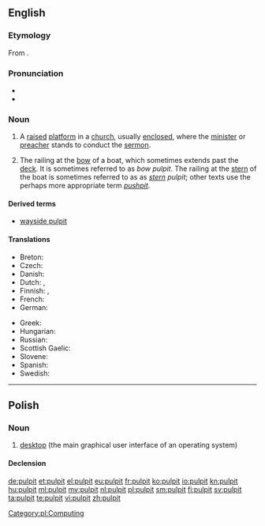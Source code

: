==English==

===Etymology===
From {{etyl|la|en}} {{term|pulpitum||platform|lang=la}}.

===Pronunciation===
* {{IPA|/ˈpʊlpɪt/|/ˈpʌlpɪt/}}
* {{audio|En-us-pulpit.ogg|Audio (US)}}

===Noun===
{{en-noun}}

# A [[raised]] [[platform]] in a [[church]], usually [[enclosed]], where the [[minister]] or [[preacher]] stands to conduct the [[sermon]].
# {{context|nautical|lang=en}} The railing at the [[bow]] of a boat, which sometimes extends past the [[deck]].  It is sometimes referred to as ''bow'' ''pulpit''.  The railing at the [[stern]] of the boat is sometimes referred to as as ''[[stern]]'' ''pulpit''; other texts use the perhaps more appropriate term ''[[pushpit]]''.

====Derived terms====
* [[wayside pulpit]]

====Translations====
{{trans-top|raised platform in church}}
* Breton: {{t+|br|kador-brezeg|f}}
* Czech: {{t-|cs|kazatelna|f}}
* Danish: {{t-|da|prædikestol|c}}
* Dutch: {{t+|nl|kansel|m}}, {{t+|nl|preekstoel|m}}
* Finnish: {{t+|fi|saarnastuoli}}, {{t+|fi|saarnatuoli}}
* French: {{t+|fr|chaire|f}}
* German: {{t+|de|Kanzel|f}}
{{trans-mid}}
* Greek: {{t+|el|άμβωνας|m|tr=ámvonas}}
* Hungarian: {{t-|hu|szószék}}
* Russian: {{t+|ru|кафедра|f|tr=káfedra}}
* Scottish Gaelic: {{t-|gd|cùbaid|f}}
* Slovene: {{t+|sl|prižnica|f}}
* Spanish: {{t+|es|púlpito|m}}
* Swedish: {{t+|sv|predikstol|f}}
{{trans-bottom}}

{{trans-top|''(obsolete, nautical)'' the railing at the bow of a boat}}
{{trans-mid}}
{{trans-bottom}}

----

==Polish==
{{wikipedia|lang=pl}}

===Noun===
{{pl-noun|m}}

# [[desktop]] (the main graphical user interface of an operating system)

====Declension====
{{pl-decl-noun
|pulpit|pulpity
|pulpitu|pulpitów
|pulpitowi|pulpitom
|pulpit|pulpity
|pulpitem|pulpitami
|pulpicie|pulpitach
|pulpicie|pulpity
}}

[[Category:pl:Computing]]

[[de:pulpit]]
[[et:pulpit]]
[[el:pulpit]]
[[eu:pulpit]]
[[fr:pulpit]]
[[ko:pulpit]]
[[io:pulpit]]
[[kn:pulpit]]
[[hu:pulpit]]
[[ml:pulpit]]
[[my:pulpit]]
[[nl:pulpit]]
[[pl:pulpit]]
[[sm:pulpit]]
[[fi:pulpit]]
[[sv:pulpit]]
[[ta:pulpit]]
[[te:pulpit]]
[[vi:pulpit]]
[[zh:pulpit]]
